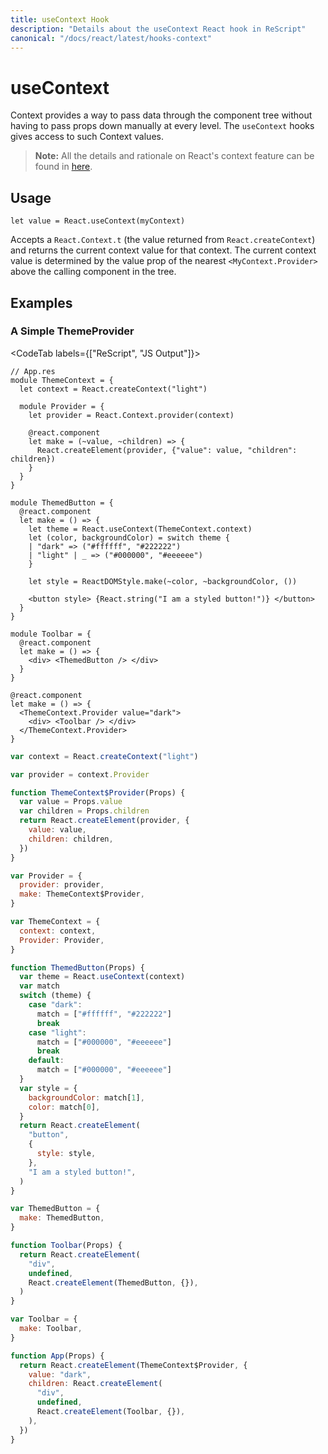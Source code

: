 ```yaml
---
title: useContext Hook
description: "Details about the useContext React hook in ReScript"
canonical: "/docs/react/latest/hooks-context"
---
```


# useContext

<Intro>

Context provides a way to pass data through the component tree without having to pass props down manually at every level. The `useContext` hooks gives access to such Context values.

</Intro>

> **Note:** All the details and rationale on React's context feature can be found in [here](./context).

## Usage

```res
let value = React.useContext(myContext)
```

Accepts a `React.Context.t` (the value returned from `React.createContext`) and returns the current context value for that context. The current context value is determined by the value prop of the nearest `<MyContext.Provider>` above the calling component in the tree.

## Examples

### A Simple ThemeProvider

<CodeTab labels={["ReScript", "JS Output"]}>

```res
// App.res
module ThemeContext = {
  let context = React.createContext("light")

  module Provider = {
    let provider = React.Context.provider(context)

    @react.component
    let make = (~value, ~children) => {
      React.createElement(provider, {"value": value, "children": children})
    }
  }
}

module ThemedButton = {
  @react.component
  let make = () => {
    let theme = React.useContext(ThemeContext.context)
    let (color, backgroundColor) = switch theme {
    | "dark" => ("#ffffff", "#222222")
    | "light" | _ => ("#000000", "#eeeeee")
    }

    let style = ReactDOMStyle.make(~color, ~backgroundColor, ())

    <button style> {React.string("I am a styled button!")} </button>
  }
}

module Toolbar = {
  @react.component
  let make = () => {
    <div> <ThemedButton /> </div>
  }
}

@react.component
let make = () => {
  <ThemeContext.Provider value="dark">
    <div> <Toolbar /> </div>
  </ThemeContext.Provider>
}
```

```js
var context = React.createContext("light")

var provider = context.Provider

function ThemeContext$Provider(Props) {
  var value = Props.value
  var children = Props.children
  return React.createElement(provider, {
    value: value,
    children: children,
  })
}

var Provider = {
  provider: provider,
  make: ThemeContext$Provider,
}

var ThemeContext = {
  context: context,
  Provider: Provider,
}

function ThemedButton(Props) {
  var theme = React.useContext(context)
  var match
  switch (theme) {
    case "dark":
      match = ["#ffffff", "#222222"]
      break
    case "light":
      match = ["#000000", "#eeeeee"]
      break
    default:
      match = ["#000000", "#eeeeee"]
  }
  var style = {
    backgroundColor: match[1],
    color: match[0],
  }
  return React.createElement(
    "button",
    {
      style: style,
    },
    "I am a styled button!",
  )
}

var ThemedButton = {
  make: ThemedButton,
}

function Toolbar(Props) {
  return React.createElement(
    "div",
    undefined,
    React.createElement(ThemedButton, {}),
  )
}

var Toolbar = {
  make: Toolbar,
}

function App(Props) {
  return React.createElement(ThemeContext$Provider, {
    value: "dark",
    children: React.createElement(
      "div",
      undefined,
      React.createElement(Toolbar, {}),
    ),
  })
}
```

</CodeTab>
